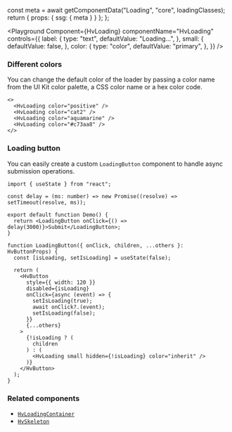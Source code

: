 

  const meta = await getComponentData("Loading", "core", loadingClasses);
  return { props: { ssg: { meta } } };
};

<Description />

<Page>

<Playground
  Component={HvLoading}
  componentName="HvLoading"
  controls={{
    label: {
      type: "text",
      defaultValue: "Loading...",
    },
    small: {
      defaultValue: false,
    },
    color: {
      type: "color",
      defaultValue: "primary",
    },
  }}
/>

### Different colors

You can change the default color of the loader by passing a color name from the UI Kit color palette, a CSS color name or a hex color code.

```tsx live
<>
  <HvLoading color="positive" />
  <HvLoading color="cat2" />
  <HvLoading color="aquamarine" />
  <HvLoading color="#c73aa8" />
</>
```

### Loading button

You can easily create a custom `LoadingButton` component to handle async submission operations.

```tsx live
import { useState } from "react";

const delay = (ms: number) => new Promise((resolve) => setTimeout(resolve, ms));

export default function Demo() {
  return <LoadingButton onClick={() => delay(3000)}>Submit</LoadingButton>;
}

function LoadingButton({ onClick, children, ...others }: HvButtonProps) {
  const [isLoading, setIsLoading] = useState(false);

  return (
    <HvButton
      style={{ width: 120 }}
      disabled={isLoading}
      onClick={async (event) => {
        setIsLoading(true);
        await onClick?.(event);
        setIsLoading(false);
      }}
      {...others}
    >
      {!isLoading ? (
        children
      ) : (
        <HvLoading small hidden={!isLoading} color="inherit" />
      )}
    </HvButton>
  );
}
```

### Related components

- [`HvLoadingContainer`](/components/loading-container)
- [`HvSkeleton`](/components/skeleton)

</Page>
